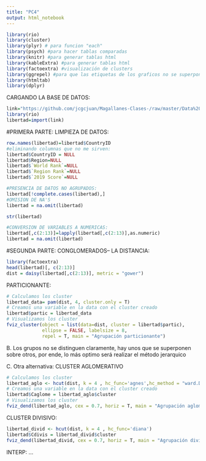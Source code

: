 ```yaml
---
title: "PC4"
output: html_notebook
---
```

```r
library(rio)
library(cluster)
library(plyr) # para funcion "each"
library(psych) #para hacer tablas comparadas
library(knitr) #para generar tablas html
library(kableExtra) #para generar tablas html
library(factoextra) #visualización de clusters
library(ggrepel) #para que las etiquetas de los graficos no se superpongan
library(htmltab)
library(dplyr)
```

CARGANDO LA BASE DE DATOS:
```r
link="https://github.com/jcgcjuan/Magallanes-Clases-/raw/master/Data%20EconoFreedom.xlsx"
library(rio)
libertad=import(link)
```

#PRIMERA PARTE:
LIMPIEZA DE DATOS:
```r
row.names(libertad)=libertad$CountryID
#eliminando columnas que no me sirven:
libertad$CountryID = NULL
libertad$Region=NULL
libertad$`World Rank`=NULL
libertad$`Region Rank`=NULL
libertad$`2019 Score`=NULL

#PRESENCIA DE DATOS NO AGRUPADOS:
libertad[!complete.cases(libertad),]
#OMISION DE NA'S
libertad = na.omit(libertad)

str(libertad)

#CONVERSION DE VARIABLES A NUMERICAS:
libertad[,c(2:13)]=lapply(libertad[,c(2:13)],as.numeric)
libertad = na.omit(libertad)
```

#SEGUNDA PARTE:
CONGLOMERADOS--
LA DISTANCIA:
```r
library(factoextra)
head(libertad)[, c(2:13)]
dist = daisy(libertad[,c(2:13)], metric = "gower") 
```

PARTICIONANTE:
```r
# Calculamos los cluster
libertad_data= pam(dist, 4, cluster.only = T)
# Creamos una variable en la data con el cluster creado
libertad$partic = libertad_data
# Visualizamos los cluster
fviz_cluster(object = list(data=dist, cluster = libertad$partic),
             ellipse = FALSE, labelsize = 8,
             repel = T, main = "Agrupación particionante")
```
B. Los grupos no se distinguen claramente, hay unos que se superponen sobre otros, por ende, lo más optimo será realizar el método jerarquico

C. Otra alternativa: CLUSTER AGLOMERATIVO
```r
# Calculamos los cluster
libertad_aglo <- hcut(dist, k = 4 , hc_func='agnes',hc_method = "ward.D")
# Creamos una variable en la data con el cluster creado
libertad$Caglome = libertad_aglo$cluster
# Visualizamos los cluster
fviz_dend(libertad_aglo, cex = 0.7, horiz = T, main = "Agrupación aglomerativa")
```

CLUSTER DIVISIVO:
```r
libertad_divid <- hcut(dist, k = 4 , hc_func='diana')
libertad$Cdivis = libertad_divid$cluster
fviz_dend(libertad_divid, cex = 0.7, horiz = T, main = "Agrupación divisiva")
```

INTERP: ...











